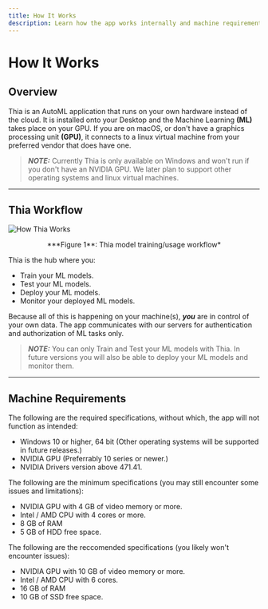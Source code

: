 ```yaml
---
title: How It Works
description: Learn how the app works internally and machine requirements.
---
```


# How It Works

## Overview

Thia is an AutoML application that runs on your own hardware instead of the cloud. It is installed
onto your Desktop and the Machine Learning **(ML)** takes place on your GPU. If you are on macOS, or don't
have a graphics processing unit **(GPU)**, it connects to a linux virtual machine from your preferred vendor
that does have one.

> **_NOTE:_** Currently Thia is only available on Windows and won't run if you don't have an NVIDIA GPU.
> We later plan to support other operating systems and linux virtual machines.

---

## Thia Workflow

![How Thia Works][1]

<center>***Figure 1**: Thia model training/usage workflow*</center>

Thia is the hub where you:

-   Train your ML models.
-   Test your ML models.
-   Deploy your ML models.
-   Monitor your deployed ML models.

Because all of this is happening on your machine(s), **_you_** are in control of your own data. The app
communicates with our servers for authentication and authorization of ML tasks only.

> **_NOTE:_** You can only Train and Test your ML models with Thia. In future versions you will also be
> able to deploy your ML models and monitor them.

---

## Machine Requirements

The following are the required specifications, without which, the app will not function as intended:

-   Windows 10 or higher, 64 bit (Other operating systems will be supported in future releases.)
-   NVIDIA GPU (Preferrably 10 series or newer.)
-   NVIDIA Drivers version above 471.41.

The following are the minimum specifications (you may still encounter some issues and limitations):

-   NVIDIA GPU with 4 GB of video memory or more.
-   Intel / AMD CPU with 4 cores or more.
-   8 GB of RAM
-   5 GB of HDD free space.

The following are the reccomended specifications (you likely won't encounter issues):

-   NVIDIA GPU with 10 GB of video memory or more.
-   Intel / AMD CPU with 6 cores.
-   16 GB of RAM
-   10 GB of SSD free space.

[1]: /docs/how_thia_works.png 'Thia Workflow'
